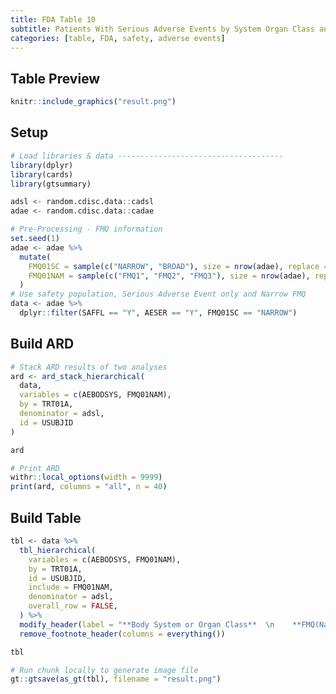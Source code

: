 ```yaml
---
title: FDA Table 10
subtitle: Patients With Serious Adverse Events by System Organ Class and FDA Medical Query (Narrow), Safety Population, Pooled Analyses
categories: [table, FDA, safety, adverse events]
---
```


::: panel-tabset
## Table Preview

```r
knitr::include_graphics("result.png")
```

## Setup

```r
# Load libraries & data -------------------------------------
library(dplyr)
library(cards)
library(gtsummary)

adsl <- random.cdisc.data::cadsl
adae <- random.cdisc.data::cadae

# Pre-Processing - FMQ information
set.seed(1)
adae <- adae %>%
  mutate(
    FMQ01SC = sample(c("NARROW", "BROAD"), size = nrow(adae), replace = TRUE),
    FMQ01NAM = sample(c("FMQ1", "FMQ2", "FMQ3"), size = nrow(adae), replace = TRUE)
  )
# Use safety population, Serious Adverse Event only and Narrow FMQ
data <- adae %>%
  dplyr::filter(SAFFL == "Y", AESER == "Y", FMQ01SC == "NARROW")
```

## Build ARD

```r
# Stack ARD results of two analyses
ard <- ard_stack_hierarchical(
  data,
  variables = c(AEBODSYS, FMQ01NAM),
  by = TRT01A,
  denominator = adsl,
  id = USUBJID
)

ard
```

```r
# Print ARD
withr::local_options(width = 9999)
print(ard, columns = "all", n = 40)
```

## Build Table

```r
tbl <- data %>%
  tbl_hierarchical(
    variables = c(AEBODSYS, FMQ01NAM),
    by = TRT01A,
    id = USUBJID,
    include = FMQ01NAM,
    denominator = adsl,
    overall_row = FALSE,
  ) %>%
  modify_header(label = "**Body System or Organ Class**  \n    **FMQ(Narrow)**") %>%
  remove_footnote_header(columns = everything())

tbl
```

```r
# Run chunk locally to generate image file
gt::gtsave(as_gt(tbl), filename = "result.png")
```

```r
```
:::
